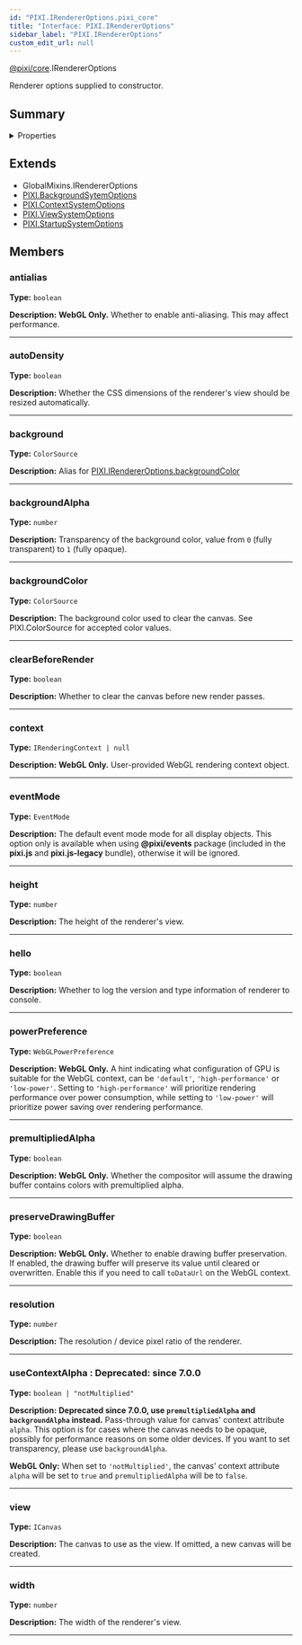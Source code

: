 ```yaml
---
id: "PIXI.IRendererOptions.pixi_core"
title: "Interface: PIXI.IRendererOptions"
sidebar_label: "PIXI.IRendererOptions"
custom_edit_url: null
---
```



<div class="package-name">

[@pixi/core](../modules/pixi_core).IRendererOptions

</div>


Renderer options supplied to constructor.



        

## Summary

<details><summary>Properties</summary>
<p>

| Name                  | Type                                        | Description                                                                                                                                                                                                                                                                                                                                                                                                                                                                                                                          |
| --------------------- | ------------------------------------------- | ------------------------------------------------------------------------------------------------------------------------------------------------------------------------------------------------------------------------------------------------------------------------------------------------------------------------------------------------------------------------------------------------------------------------------------------------------------------------------------------------------------------------------------ |
| antialias             | <code>boolean</code>                        | **WebGL Only.** Whether to enable anti-aliasing. This may affect performance.                                                                                                                                                                                                                                                                                                                                                                                                                                                        |
| autoDensity           | <code>boolean</code>                        | Whether the CSS dimensions of the renderer's view should be resized automatically.                                                                                                                                                                                                                                                                                                                                                                                                                                                   |
| background            | <code>ColorSource</code>                    | Alias for [PIXI.IRendererOptions.backgroundColor](../interfaces/PIXI.IRendererOptions.pixi_core#backgroundColor)                                                                                                                                                                                                                                                                                                                                                                                                                     |
| backgroundAlpha       | <code>number</code>                         | Transparency of the background color, value from `0` (fully transparent) to `1` (fully opaque).                                                                                                                                                                                                                                                                                                                                                                                                                                      |
| backgroundColor       | <code>ColorSource</code>                    | The background color used to clear the canvas. See PIXI.ColorSource for accepted color values.                                                                                                                                                                                                                                                                                                                                                                                                                                       |
| clearBeforeRender     | <code>boolean</code>                        | Whether to clear the canvas before new render passes.                                                                                                                                                                                                                                                                                                                                                                                                                                                                                |
| context               | <code>IRenderingContext &#124; null</code>  | **WebGL Only.** User-provided WebGL rendering context object.                                                                                                                                                                                                                                                                                                                                                                                                                                                                        |
| eventMode             | <code>EventMode</code>                      | The default event mode mode for all display objects. This option only is available when using **&#64;pixi/events** package (included in the **pixi.js** and **pixi.js-legacy** bundle), otherwise it will be ignored.                                                                                                                                                                                                                                                                                                                |
| height                | <code>number</code>                         | The height of the renderer's view.                                                                                                                                                                                                                                                                                                                                                                                                                                                                                                   |
| hello                 | <code>boolean</code>                        | Whether to log the version and type information of renderer to console.                                                                                                                                                                                                                                                                                                                                                                                                                                                              |
| powerPreference       | <code>WebGLPowerPreference</code>           | **WebGL Only.** A hint indicating what configuration of GPU is suitable for the WebGL context, can be `'default'`, `'high-performance'` or `'low-power'`. Setting to `'high-performance'` will prioritize rendering performance over power consumption, while setting to `'low-power'` will prioritize power saving over rendering performance.                                                                                                                                                                                      |
| premultipliedAlpha    | <code>boolean</code>                        | **WebGL Only.** Whether the compositor will assume the drawing buffer contains colors with premultiplied alpha.                                                                                                                                                                                                                                                                                                                                                                                                                      |
| preserveDrawingBuffer | <code>boolean</code>                        | **WebGL Only.** Whether to enable drawing buffer preservation. If enabled, the drawing buffer will preserve its value until cleared or overwritten. Enable this if you need to call `toDataUrl` on the WebGL context.                                                                                                                                                                                                                                                                                                                |
| resolution            | <code>number</code>                         | The resolution / device pixel ratio of the renderer.                                                                                                                                                                                                                                                                                                                                                                                                                                                                                 |
| useContextAlpha       | <code>boolean &#124; "notMultiplied"</code> | **Deprecated since 7.0.0, use `premultipliedAlpha` and `backgroundAlpha` instead.**<br /><br />Pass-through value for canvas' context attribute `alpha`. This option is for cases where the canvas needs to be opaque, possibly for performance reasons on some older devices. If you want to set transparency, please use `backgroundAlpha`.&#60;br /&#62;&#60;br /&#62;**WebGL Only&#58;** When set to `'notMultiplied'`, the canvas' context attribute `alpha` will be set to `true` and `premultipliedAlpha` will be to `false`. |
| view                  | <code>ICanvas</code>                        | The canvas to use as the view. If omitted, a new canvas will be created.                                                                                                                                                                                                                                                                                                                                                                                                                                                             |
| width                 | <code>number</code>                         | The width of the renderer's view.                                                                                                                                                                                                                                                                                                                                                                                                                                                                                                    |

</p>
</details>
    


## Extends
- GlobalMixins.IRendererOptions
- [PIXI.BackgroundSytemOptions](../interfaces/PIXI.BackgroundSytemOptions.pixi_core)
- [PIXI.ContextSystemOptions](../interfaces/PIXI.ContextSystemOptions.pixi_core)
- [PIXI.ViewSystemOptions](../interfaces/PIXI.ViewSystemOptions.pixi_core)
- [PIXI.StartupSystemOptions](../interfaces/PIXI.StartupSystemOptions.pixi_core)

## Members
<article>

### antialias 
**Type:** <code>boolean</code>

**Description:** **WebGL Only.** Whether to enable anti-aliasing. This may affect performance.

</article>


---------------------------------------

<article>

### autoDensity 
**Type:** <code>boolean</code>

**Description:** Whether the CSS dimensions of the renderer's view should be resized automatically.

</article>


---------------------------------------

<article>

### background 
**Type:** <code>ColorSource</code>

**Description:** Alias for [PIXI.IRendererOptions.backgroundColor](../interfaces/PIXI.IRendererOptions.pixi_core#backgroundColor)

</article>


---------------------------------------

<article>

### backgroundAlpha 
**Type:** <code>number</code>

**Description:** Transparency of the background color, value from `0` (fully transparent) to `1` (fully opaque).

</article>


---------------------------------------

<article>

### backgroundColor 
**Type:** <code>ColorSource</code>

**Description:** The background color used to clear the canvas. See PIXI.ColorSource for accepted color values.

</article>


---------------------------------------

<article>

### clearBeforeRender 
**Type:** <code>boolean</code>

**Description:** Whether to clear the canvas before new render passes.

</article>


---------------------------------------

<article>

### context 
**Type:** <code>IRenderingContext &#124; null</code>

**Description:** **WebGL Only.** User-provided WebGL rendering context object.

</article>


---------------------------------------

<article>

### eventMode 
**Type:** <code>EventMode</code>

**Description:** The default event mode mode for all display objects. This option only is available when using **&#64;pixi/events** package (included in the **pixi.js** and **pixi.js-legacy** bundle), otherwise it will be ignored.

</article>


---------------------------------------

<article>

### height 
**Type:** <code>number</code>

**Description:** The height of the renderer's view.

</article>


---------------------------------------

<article>

### hello 
**Type:** <code>boolean</code>

**Description:** Whether to log the version and type information of renderer to console.

</article>


---------------------------------------

<article>

### powerPreference 
**Type:** <code>WebGLPowerPreference</code>

**Description:** **WebGL Only.** A hint indicating what configuration of GPU is suitable for the WebGL context, can be `'default'`, `'high-performance'` or `'low-power'`. Setting to `'high-performance'` will prioritize rendering performance over power consumption, while setting to `'low-power'` will prioritize power saving over rendering performance.

</article>


---------------------------------------

<article>

### premultipliedAlpha 
**Type:** <code>boolean</code>

**Description:** **WebGL Only.** Whether the compositor will assume the drawing buffer contains colors with premultiplied alpha.

</article>


---------------------------------------

<article>

### preserveDrawingBuffer 
**Type:** <code>boolean</code>

**Description:** **WebGL Only.** Whether to enable drawing buffer preservation. If enabled, the drawing buffer will preserve its value until cleared or overwritten. Enable this if you need to call `toDataUrl` on the WebGL context.

</article>


---------------------------------------

<article>

### resolution 
**Type:** <code>number</code>

**Description:** The resolution / device pixel ratio of the renderer.

</article>


---------------------------------------

<article>

### useContextAlpha : <span class="deprecated-tag"> Deprecated: since 7.0.0</span>
**Type:** <code>boolean &#124; "notMultiplied"</code>

**Description:** **Deprecated since 7.0.0, use `premultipliedAlpha` and `backgroundAlpha` instead.**
Pass-through value for canvas' context attribute `alpha`. This option is for cases where the canvas needs to be opaque, possibly for performance reasons on some older devices. If you want to set transparency, please use `backgroundAlpha`.

**WebGL Only&#58;** When set to `'notMultiplied'`, the canvas' context attribute `alpha` will be set to `true` and `premultipliedAlpha` will be to `false`.

</article>


---------------------------------------

<article>

### view 
**Type:** <code>ICanvas</code>

**Description:** The canvas to use as the view. If omitted, a new canvas will be created.

</article>


---------------------------------------

<article>

### width 
**Type:** <code>number</code>

**Description:** The width of the renderer's view.

</article>


---------------------------------------



  